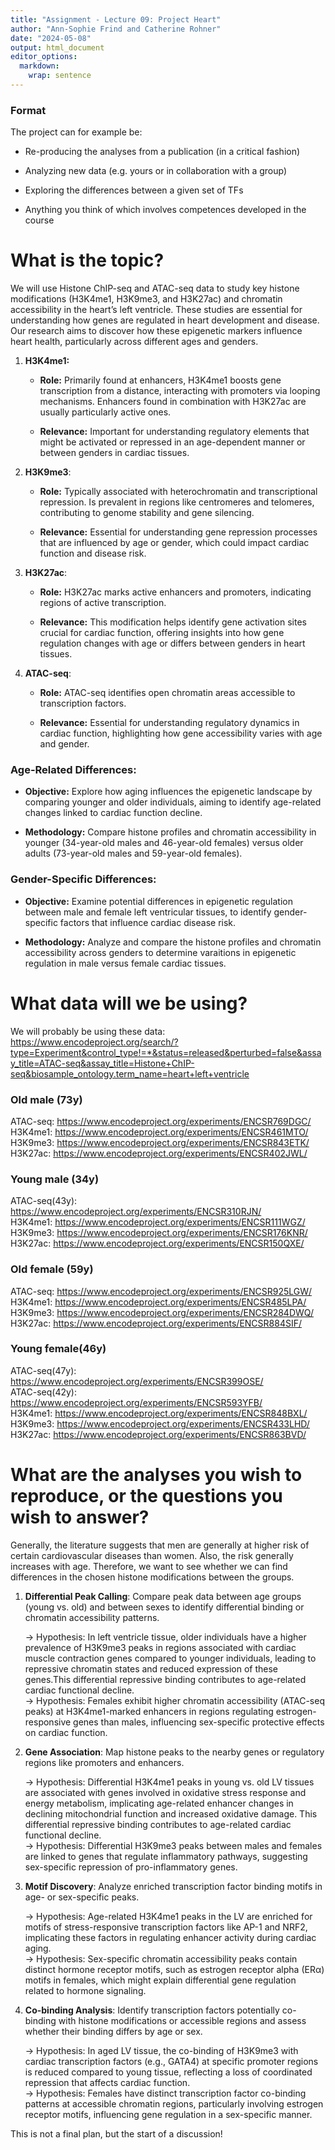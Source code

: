```yaml
---
title: "Assignment - Lecture 09: Project Heart"
author: "Ann-Sophie Frind and Catherine Rohner"
date: "2024-05-08"
output: html_document
editor_options: 
  markdown: 
    wrap: sentence
---
```


### Format

The project can for example be:

-   Re-producing the analyses from a publication (in a critical fashion)

-   Analyzing new data (e.g. yours or in collaboration with a group)

-   Exploring the differences between a given set of TFs

-   Anything you think of which involves competences developed in the course

# What is the topic?

We will use Histone ChIP-seq and ATAC-seq data to study key histone modifications (H3K4me1, H3K9me3, and H3K27ac) and chromatin accessibility in the heart's left ventricle.
These studies are essential for understanding how genes are regulated in heart development and disease.
Our research aims to discover how these epigenetic markers influence heart health, particularly across different ages and genders.

1.  **H3K4me1:**

    -   **Role:** Primarily found at enhancers, H3K4me1 boosts gene transcription from a distance, interacting with promoters via looping mechanisms.
        Enhancers found in combination with H3K27ac are usually particularly active ones.

    -   **Relevance:** Important for understanding regulatory elements that might be activated or repressed in an age-dependent manner or between genders in cardiac tissues.

2.  **H3K9me3**:

    -   **Role:** Typically associated with heterochromatin and transcriptional repression.
        Is prevalent in regions like centromeres and telomeres, contributing to genome stability and gene silencing.

    -   **Relevance:** Essential for understanding gene repression processes that are influenced by age or gender, which could impact cardiac function and disease risk.

3.  **H3K27ac**:

    -   **Role:** H3K27ac marks active enhancers and promoters, indicating regions of active transcription.

    -   **Relevance:** This modification helps identify gene activation sites crucial for cardiac function, offering insights into how gene regulation changes with age or differs between genders in heart tissues.

4.  **ATAC-seq**:

    -   **Role:** ATAC-seq identifies open chromatin areas accessible to transcription factors.

    -   **Relevance:** Essential for understanding regulatory dynamics in cardiac function, highlighting how gene accessibility varies with age and gender.

### Age-Related Differences:

-   **Objective:** Explore how aging influences the epigenetic landscape by comparing younger and older individuals, aiming to identify age-related changes linked to cardiac function decline.

-   **Methodology:** Compare histone profiles and chromatin accessibility in younger (34-year-old males and 46-year-old females) versus older adults (73-year-old males and 59-year-old females).

### Gender-Specific Differences:

-   **Objective:** Examine potential differences in epigenetic regulation between male and female left ventricular tissues, to identify gender-specific factors that influence cardiac disease risk.

-   **Methodology:** Analyze and compare the histone profiles and chromatin accessibility across genders to determine varaitions in epigenetic regulation in male versus female cardiac tissues.

# What data will we be using?

We will probably be using these data: <https://www.encodeproject.org/search/?type=Experiment&control_type!=*&status=released&perturbed=false&assay_title=ATAC-seq&assay_title=Histone+ChIP-seq&biosample_ontology.term_name=heart+left+ventricle>

### Old male (73y)

ATAC-seq: <https://www.encodeproject.org/experiments/ENCSR769DGC/>\
H3K4me1: <https://www.encodeproject.org/experiments/ENCSR461MTO/>\
H3K9me3: <https://www.encodeproject.org/experiments/ENCSR843ETK/>\
H3K27ac: <https://www.encodeproject.org/experiments/ENCSR402JWL/>\

### Young male (34y)

ATAC-seq(43y): <https://www.encodeproject.org/experiments/ENCSR310RJN/>\
H3K4me1: <https://www.encodeproject.org/experiments/ENCSR111WGZ/>\
H3K9me3: <https://www.encodeproject.org/experiments/ENCSR176KNR/>\
H3K27ac: <https://www.encodeproject.org/experiments/ENCSR150QXE/>\

### Old female (59y)

ATAC-seq: <https://www.encodeproject.org/experiments/ENCSR925LGW/>\
H3K4me1: <https://www.encodeproject.org/experiments/ENCSR485LPA/>\
H3K9me3: <https://www.encodeproject.org/experiments/ENCSR284DWQ/>\
H3K27ac: <https://www.encodeproject.org/experiments/ENCSR884SIF/>\

### Young female(46y)

ATAC-seq(47y): <https://www.encodeproject.org/experiments/ENCSR399OSE/>\
ATAC-seq(42y): <https://www.encodeproject.org/experiments/ENCSR593YFB/>\
H3K4me1: <https://www.encodeproject.org/experiments/ENCSR848BXL/>\
H3K9me3: <https://www.encodeproject.org/experiments/ENCSR433LHD/>\
H3K27ac: <https://www.encodeproject.org/experiments/ENCSR863BVD/>\

# What are the analyses you wish to reproduce, or the questions you wish to answer?

Generally, the literature suggests that men are generally at higher risk of certain cardiovascular diseases than women.
Also, the risk generally increases with age.
Therefore, we want to see whether we can find differences in the chosen histone modifications between the groups.

1.  **Differential Peak Calling**: Compare peak data between age groups (young vs. old) and between sexes to identify differential binding or chromatin accessibility patterns.

    → Hypothesis: In left ventricle tissue, older individuals have a higher prevalence of H3K9me3 peaks in regions associated with cardiac muscle contraction genes compared to younger individuals, leading to repressive chromatin states and reduced expression of these genes.This differential repressive binding contributes to age-related cardiac functional decline.\
    → Hypothesis: Females exhibit higher chromatin accessibility (ATAC-seq peaks) at H3K4me1-marked enhancers in regions regulating estrogen-responsive genes than males, influencing sex-specific protective effects on cardiac function.

2.  **Gene Association**: Map histone peaks to the nearby genes or regulatory regions like promoters and enhancers.

    → Hypothesis: Differential H3K4me1 peaks in young vs. old LV tissues are associated with genes involved in oxidative stress response and energy metabolism, implicating age-related enhancer changes in declining mitochondrial function and increased oxidative damage.
    This differential repressive binding contributes to age-related cardiac functional decline.\
    → Hypothesis: Differential H3K9me3 peaks between males and females are linked to genes that regulate inflammatory pathways, suggesting sex-specific repression of pro-inflammatory genes.

3.  **Motif Discovery**: Analyze enriched transcription factor binding motifs in age- or sex-specific peaks.

    → Hypothesis: Age-related H3K4me1 peaks in the LV are enriched for motifs of stress-responsive transcription factors like AP-1 and NRF2, implicating these factors in regulating enhancer activity during cardiac aging.\
    → Hypothesis: Sex-specific chromatin accessibility peaks contain distinct hormone receptor motifs, such as estrogen receptor alpha (ERα) motifs in females, which might explain differential gene regulation related to hormone signaling.

4.  **Co-binding Analysis**: Identify transcription factors potentially co-binding with histone modifications or accessible regions and assess whether their binding differs by age or sex.

    → Hypothesis: In aged LV tissue, the co-binding of H3K9me3 with cardiac transcription factors (e.g., GATA4) at specific promoter regions is reduced compared to young tissue, reflecting a loss of coordinated repression that affects cardiac function.\
    → Hypothesis: Females have distinct transcription factor co-binding patterns at accessible chromatin regions, particularly involving estrogen receptor motifs, influencing gene regulation in a sex-specific manner.\

This is not a final plan, but the start of a discussion!
